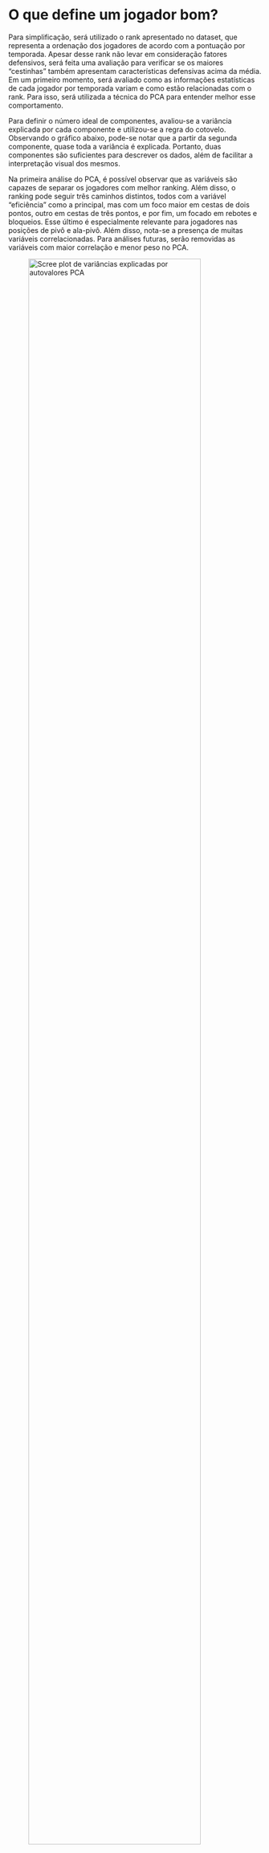 # O que define um jogador bom?

Para simplificação, será utilizado o rank apresentado no dataset, que representa a ordenação dos jogadores de acordo com a pontuação por temporada. Apesar desse rank não levar em consideração fatores defensivos, será feita uma avaliação para verificar se os maiores "cestinhas" também apresentam características defensivas acima da média. Em um primeiro momento, será avaliado como as informações estatísticas de cada jogador por temporada variam e como estão relacionadas com o rank. Para isso, será utilizada a técnica do PCA para entender melhor esse comportamento.

Para definir o número ideal de componentes, avaliou-se a variância explicada por cada componente e utilizou-se a regra do cotovelo. Observando o gráfico abaixo, pode-se notar que a partir da segunda componente, quase toda a variância é explicada. Portanto, duas componentes são suficientes para descrever os dados, além de facilitar a interpretação visual dos mesmos.

Na primeira análise do PCA, é possível observar que as variáveis são capazes de separar os jogadores com melhor ranking. Além disso, o ranking pode seguir três caminhos distintos, todos com a variável "eficiência" como a principal, mas com um foco maior em cestas de dois pontos, outro em cestas de três pontos, e por fim, um focado em rebotes e bloqueios. Esse último é especialmente relevante para jogadores nas posições de pivô e ala-pivô. Além disso, nota-se a presença de muitas variáveis correlacionadas. Para análises futuras, serão removidas as variáveis com maior correlação e menor peso no PCA.

![Scree plot de variâncias explicadas por autovalores PCA](imagens/3.png){width="90%"}

![Impacto componentes PCAs na dispersão dos melhores ranqueados na NBA](imagens/4.png){width="90%"}

![Mapa de calor de correlações de pearson](imagens/5.png){width="90%"}

A matriz de correlação gerada apresenta os coeficientes de correlação entre diferentes variáveis. Os valores na matriz variam de -1 a 1 e indicam a força e direção do relacionamento entre as variáveis.

Aqui estão algumas observações com base na matriz de correlação:

-   Há uma correlação positiva forte entre "Games Played" e várias outras variáveis, como "Minutes Played", "FG Made", "FG Attempts", "FT Made" e "FT Attempts". Isso faz sentido, uma vez que jogadores que disputam mais partidas tendem a acumular mais minutos de jogo e ter mais tentativas e acertos em arremessos de quadra e lances livres.

-   Existe uma correlação positiva forte entre "Offensive Rebounds" e "Defensive Rebounds", o que é esperado, já que ambos contribuem para o número total de rebotes.

-   Há uma correlação positiva forte entre "Points Scored" e várias outras variáveis, como "FG Made", "FT Made" e "Minutes Played". Isso indica que jogadores que marcam mais pontos também tendem a converter mais arremessos de quadra, lances livres e jogar por mais minutos.

![Impacto componentes PCAs na dispersão dos melhores ranqueados na NBA, sem variáveis correlacionadas](imagens/6.png){width="90%"}

Para corroborar com a avaliação do PCA foi utilizada uma outra técnica a fim de verificar o poder de separação dos atributos da base, as Curvas de Andrews. Elas são úteis porque permitem identificar quais variáveis têm um maior impacto na separação dos grupos, ajudando a entender a importância relativa de cada característica. Além disso, elas também podem ser usadas para detectar a presença de outliers ou padrões incomuns nos dados.

As Curvas de Andrews são construídas utilizando a série de Fourier para transformar as variáveis originais em uma combinação de funções seno e cosseno. A série de Fourier é uma representação matemática de uma função periódica como uma soma infinita de funções seno e cosseno com diferentes frequências.

A fórmula da série de Fourier utilizada para construir as Curvas de Andrews é a seguinte:

Fórmula de Fourier para Curvas de Andrews

$\ f(x) = \frac{a_0}{2} + \sum_{n=1}^{\infty} \left( a_n \cos(nx) + b_n \sin(nx) \right)$

Nesta fórmula, f(x) representa a função que descreve a curva de Andre para uma determinada variável. Os coeficientes a_0, a_n e b_n são calculados com base nos dados originais e representam a amplitude e a fase das funções seno e cosseno em diferentes frequências.

Para cada variável do conjunto de dados, a série de Fourier é aplicada e os coeficientes a_0, a_n e b_n são determinados. Em seguida, as séries de Fourier são somadas para criar a curva de Andrews para cada grupo no conjunto de dados.

Essa abordagem permite representar as variáveis em termos de frequências harmônicas, revelando padrões e relações entre elas. As Curvas de Andrews resultantes são plotadas em um gráfico para visualização e análise da separação entre os grupos.

A interpretação das Curvas de Andrews é baseada na análise da forma das curvas e na distância entre elas. Se as curvas de diferentes grupos estão próximas umas das outras, isso indica que as variáveis têm um poder de separação menor. Por outro lado, se as curvas estão bem separadas, isso sugere que as variáveis têm um alto poder de separação entre os grupos.

Quando é observada a curva, é possível notar que as variáveis selecionadas no PCA apresentam uma boa separação entre os grupos top 20,top 21-70, 71-150 e maior que 150, indicando que esses atributos separam bem não somente os melhores jogadores, como destacados no PCA, mas também entre jogadores menos bem ranqueados.

![Curvas de Andrews para principais variáveis para determinação de Rank NBA](imagens/7.png){width="90%"}

Por fim, a última avaliação dos jogadores foi realizada utilizando a técnica Radviz. Essa técnica é utilizada para visualizar dados multivariados. Consiste em um gráfico circular no qual os pontos de dados são dispostos ao redor de um círculo, sendo a posição de cada ponto determinada pelas suas variáveis. Cada variável é representada por um eixo radial, e a localização do ponto no gráfico indica a contribuição relativa de cada variável para o ponto de dados. Dessa forma, o Radviz permite identificar padrões e relacionamentos entre as variáveis de maneira intuitiva e compacta.

No caso da NBA, uma propriedade interessante é quando um jogador se destaca em vários atributos, ele ficará mais próximo do centro do círculo, enquanto jogadores que se destacam mais em um atributo específico tenderão a se afastar do centro.

Ao observar os top 20 jogadores, é possível notar que eles estão mais concentrados ao centro, indicando que seus atributos não se limitam a uma habilidade específica, mas apresentam resultados razoáveis em todos os atributos. Além disso, à medida que o ranking aumenta, os pontos se dispersam ao longo do círculo, indicando a presença de valores mais extremos.

Em resumo, de acordo com o Radviz, pode-se concluir que para ser considerado um bom jogador na NBA, não basta ser o principal pontuador, mas é necessário se destacar de maneira considerável em outros aspectos, como defesa, rebotes, variedade de arremessos e assistências.

![Entendendo impacto das variáveis com RadViz](imagens/40.png){width="90%"}

# Evolução do jogo ao longo do tempo.

Ao avaliar o Radviz aberto por ano e temporada (regular e playoffs), é possível chegar a algumas conclusões:

-   Na década de 80/90, os arremessos de três pontos eram menos frequentes, e isso pode ser observado pela menor variação nos dados relacionados a essas estatísticas. As âncoras 3-pt FG%, 3Pt FG Attempts e 3-pt FG Made não apresentam uma tendência clara. No entanto, nas décadas seguintes, há uma dispersão maior dos dados nessas âncoras, indicando uma maior importância e frequência dos arremessos de três pontos.

-   Os dados são mais dispersos na temporada regular do que nos playoffs, tornando mais difícil uma separação clara entre os jogadores mais bem ranqueados, especialmente nos top 150.

-   Nos playoffs, a dispersão dos dados é menor, permitindo uma melhor separação dos top 20 jogadores. É importante notar que alguns extremos podem ser encontrados entre os jogadores até o top 150, o que não ocorre na temporada regular.

-   Os top 20 jogadores da NBA, independentemente do ano ou da temporada, apresentam uma característica consistente: eles são constantes em todos os indicadores, sem apresentar extremos significativos.

Um exemplo disso é Stephen Curry, que é conhecido por seus arremessos de três pontos e sempre possui um alto ranking. No entanto, ele se mantém próximo ao centro no Radviz, indicando que ele também é bem avaliado em outros aspectos do jogo.

Essas observações mostram que a consistência e o desempenho equilibrado em várias estatísticas são características importantes para os jogadores de destaque na NBA.

![Evolução das características do jogo com RadViz](imagens/14.png){width="90%"}
